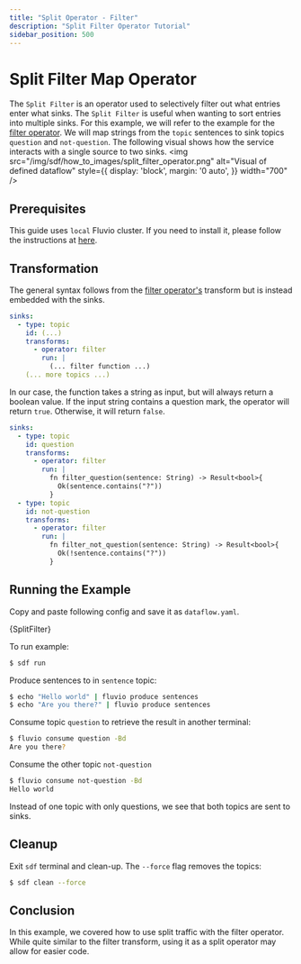 ```yaml
---
title: "Split Operator - Filter"
description: "Split Filter Operator Tutorial"
sidebar_position: 500
---
```


# Split Filter Map Operator

The `Split Filter` is an operator used to selectively filter out what entries enter what sinks. The `Split Filter` is useful when wanting to sort entries into multiple sinks. For this example, we will refer to the example for the [filter operator][filter]. We will map strings from the `topic` sentences to sink topics `question` and `not-question`. The following visual shows how the service interacts with a single source to two sinks.
<img src="/img/sdf/how_to_images/split_filter_operator.png" alt="Visual of defined dataflow"  style={{ display: 'block', margin: '0 auto', }} width="700" />

## Prerequisites

This guide uses `local` Fluvio cluster. If you need to install it, please follow the instructions at [here][installation].

## Transformation

The general syntax follows from the [filter operator's][filter] transform but is instead embedded with the sinks. 
```YAML
sinks:
  - type: topic
    id: (...)
    transforms:
      - operator: filter
        run: |
          (... filter function ...)
    (... more topics ...)
```
In our case, the function takes a string as input, but will always return a boolean value.  If the input string contains a question mark, the operator will return `true`.  Otherwise, it will return `false`.

```YAML
sinks:
  - type: topic
    id: question
    transforms:
      - operator: filter
        run: |
          fn filter_question(sentence: String) -> Result<bool>{
            Ok(sentence.contains("?"))
          }
  - type: topic
    id: not-question
    transforms:
      - operator: filter
        run: |
          fn filter_not_question(sentence: String) -> Result<bool>{
            Ok(!sentence.contains("?"))
          }
```

## Running the Example

Copy and paste following config and save it as `dataflow.yaml`.


<CodeBlock language="yaml">{SplitFilter}</CodeBlock>

To run example:
```bash copy="cmd"
$ sdf run
```

Produce sentences to in `sentence` topic:

```bash copy="cmd"
$ echo "Hello world" | fluvio produce sentences
$ echo "Are you there?" | fluvio produce sentences
```

Consume topic `question` to retrieve the result in another terminal:

```bash copy="cmd"
$ fluvio consume question -Bd
Are you there?
```

Consume the other topic `not-question`
```bash copy="cmd"
$ fluvio consume not-question -Bd
Hello world
```

Instead of one topic with only questions, we see that both topics are sent to sinks.


## Cleanup

Exit `sdf` terminal and clean-up. The `--force` flag removes the topics:

```bash copy="cmd"
$ sdf clean --force
```


## Conclusion

In this example, we covered how to use split traffic with the filter operator. While quite similar to the filter transform, using it as a split operator may allow for easier code.


[installation]: /docs/fluvio/quickstart#install-fluvio
[filter]: /sdf/how-to/filter_operator

